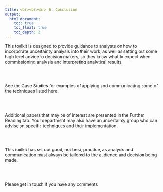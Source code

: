 ```yaml
---
title: <br><br><br> 6. Conclusion
output:
  html_document:
    toc: true
    toc_float: true
    toc_depth: 2
---
```


This toolkit is designed to provide guidance to analysts on how to incorporate uncertainty analysis into their work, as well as setting out some high level advice to decision makers, so they know what to expect when commissioning analysis and interpreting analytical results. 

<br><br>

See the Case Studies for examples of applying and communicating some of the techniques listed here.

<br><br>

Additional papers that may be of interest are presented in the Further Reading tab. 
Your department may also have an uncertainty group who can advise on specific techniques and their implementation.

<br><br>

This toolkit has set out good, not best, practice, as analysis and communication must always be tailored to the audience and decision being made.

<br><br>

Please get in touch if you have any comments